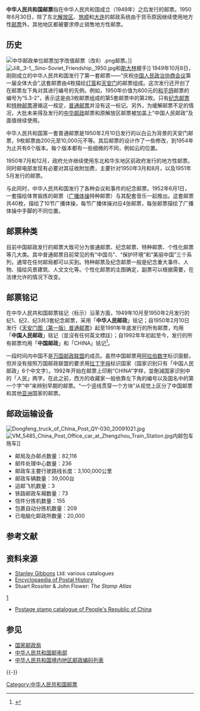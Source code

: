 {{refimprove|time=2019-09-12T09:47:38+00:00}}
'''中华人民共和国邮票'''指在中华人民共和国成立（1949年）之后发行的邮票。1950年6月30日，除了东北[[解放区|解放区]]、[[旅顺|旅顺]]和[[大连|大连]]的邮政系统由于货币原因继续使用地方性[[邮票|邮票]]外，其他地区都被要求停止销售地方性邮票。

== 历史 ==
[[File:中华邮政单位邮票加字改值邮票（改8）.png|thumb]]邮票。]]
[[File:Ji8,_3-1,_Sino-Soviet_Friendship,_1950.jpg|thumb]]和[[斯大林|斯大林]]握手]]
1949年10月8日，刚刚成立的中华人民共和国发行了第一套邮票——“庆祝[[中国人民政治协商会议|中国人民政治协商会议]]第一届全体大会”,这套邮票由4枚描绘[[灯笼|灯笼]]和[[天安门|天安门]]的邮票组成。这次发行还开创了在邮票左下角对其进行编号的先例。例如，1950年价值为800元的[[和平鸽|和平鸽]]邮票的编号为“5.3-2”，表示这是由3枚邮票组成的第5套邮票中的第2枚。只有[[纪念邮票|纪念邮票]]和[[特种邮票|特种邮票]]遵循这一规定，[[普通邮票|普通邮票]]并没有这一标记。另外，为缓解邮票不足的情况，大批未来得及发行的[[中华邮政|中华邮政]]邮票和原解放区邮票被加盖上“中国人民邮政”及面值继续使用。

中华人民共和国第一套普通邮票是1950年2月10日发行的以白云为背景的天安门邮票，9枚邮票由200元至10,000元不等。其后邮票的设计作了一些修改，到1954年为止共有6个版本。每个版本都有一些细微的不同，例如云的位置。

1950年7月和12月，政府允许继续使用东北和华东地区前政府发行的地方性邮票。同时邮电部发现有必要对其征收附加费，主要针对1950年3月和8月，以及1951年5月发行的邮票。

与此同时，中华人民共和国发行了各种会议和事件的纪念邮票。1952年6月1日，一套描绘体育锻炼的邮票（[[广播体操|广播体操]]特种邮票）与其配套音乐一起推出。这套邮票共40枚，描绘了10节广播体操，每节广播体操对应4张邮票，每张邮票描绘了广播体操中手脚的不同位置。

== 邮票种类 ==
{{main|中国邮票分类}}
{{main|中华人民共和国纪念特种邮票列表}}
目前中国邮政发行的邮票大致可分为普通邮票、纪念邮票、特种邮票、个性化邮票等几大类。其中普通邮票目前常见的有“中国鸟”、“保护环境”和“美丽中国”三个系列，通常在任何邮局都可以买到。特种邮票及纪念邮票一般是纪念重大事件、人物、描绘风景建筑、人文文化等。个性化邮票的主图确定，副票可以根据需要，在法律允许的情况下改变。

== 邮票铭记 ==
在中华人民共和国邮票铭记（标示）沿革方面，1949年10月至1950年2月发行的纪1、纪2、纪3共3套纪念邮票，采用「'''中华人民邮政'''」铭记；自1950年2月10日发行《[[天安门图（第一版）普通邮票|天安门图（第一版）普通邮票]]》起至1991年年底发行的所有邮票，均用「'''中国人民邮政'''」铭记（並沒有任何英文標註）；自1992年年初起至今，发行的所有邮票均用「'''中国邮政'''」和「CHINA」铭记<ref>{{Cite web |url=http://www.cpi.com.cn/knowledge/knowledge/20040406.asp |title=存档副本 |accessdate=2014-08-12 |archive-date=2008-10-07 |archive-url=https://web.archive.org/web/20081007002538/http://www.cpi.com.cn/knowledge/knowledge/20040406.asp |dead-url=yes }}</ref>。

一段时间内中国不是[[万国邮政联盟|万国邮政联盟]]的成员。虽然中国邮票用[[阿拉伯数字|阿拉伯数字]]标识面额，但并没有按照万国邮政联盟的要求用[[拉丁字母|拉丁字母]]标识国家（国家识别只有「中国人民邮政」6个中文字）。1992年开始在邮票上印刷“CHINA”字样，並刪減国家识别中的「人民」两字。在此之前，西方的收藏家一般依靠左下角的编号以及国名中的第一个字“中”来辨别早期的邮票。“一个竖线贯穿一个方块”从视觉上区分了中国邮票和其他[[亚洲|亚洲]]国家的邮票。

== 邮政运输设备 ==
[[File:Dongfeng_truck_of_China_Post_QY-030_20091021.jpg|thumb]]
[[File:VM_5485_China_Post_Office_car_at_Zhengzhou_Train_Station.jpg|thumb]]内邮包车拖车]]

* 邮局及办邮点数量：82,116
* 邮件处理中心数量：236
* 邮政车主要行驶路线长度：3,100,000公里
* 邮政车辆数量：39,000台
* 运邮飞机数量：3
* 铁路邮政车厢数量：73
* 信件分拣机数量：155
* 包裹自动分拣机数量：209
* 已电脑化邮政所数量：20,000

== 参考文献 ==
{{Reflist|2}}
== 资料来源 ==
* [[斯坦利·吉本斯|Stanley Gibbons]] Ltd: various catalogues
* [https://web.archive.org/web/20121010153223/http://www.jl.sl.btinternet.co.uk/stampsite/home.html Encyclopaedia of Postal History]
* Stuart Rossiter & John Flower: ''The Stamp Atlas''
{{loc}} [http://lcweb2.loc.gov/frd/cs/cntoc.html]{{Webarchive|url=https://archive.is/20120523233204/lcweb2.loc.gov/frd/cs/cntoc.html |date=2012-05-23 }}
* [https://web.archive.org/web/20091022052947/http://www.xabusiness.com/china-stamps.htm Postage stamp catalogue of People's Republic of China ]

== 参见 ==
* [[国家邮政局|国家邮政局]]
* [[中华人民共和国邮电部|中华人民共和国邮电部]]
* [[中华人民共和国境内地区邮政编码列表|中华人民共和国境内地区邮政编码列表]]

{{-}}
{{中華人民共和國郵政}}

{{中国经济}}
[[Category:中华人民共和国邮票|Category:中华人民共和国邮票]]